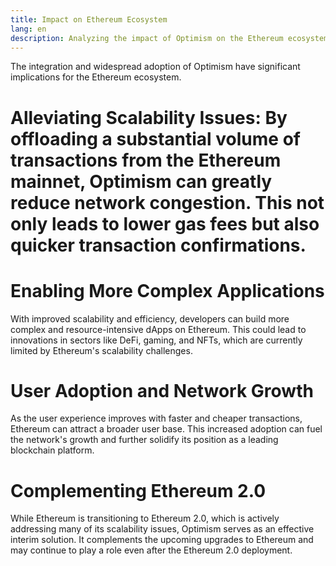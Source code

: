 ```yaml
---
title: Impact on Ethereum Ecosystem
lang: en
description: Analyzing the impact of Optimism on the Ethereum ecosystem, including scalability solutions, application development, and network growth.
---
```


The integration and widespread adoption of Optimism have significant implications for the Ethereum ecosystem.

# Alleviating Scalability Issues: By offloading a substantial volume of transactions from the Ethereum mainnet, Optimism can greatly reduce network congestion. This not only leads to lower gas fees but also quicker transaction confirmations.

# Enabling More Complex Applications

With improved scalability and efficiency, developers can build more complex and resource-intensive dApps on Ethereum. This could lead to innovations in sectors like DeFi, gaming, and NFTs, which are currently limited by Ethereum's scalability challenges.

# User Adoption and Network Growth

As the user experience improves with faster and cheaper transactions, Ethereum can attract a broader user base. This increased adoption can fuel the network's growth and further solidify its position as a leading blockchain platform.

# Complementing Ethereum 2.0

While Ethereum is transitioning to Ethereum 2.0, which is actively addressing many of its scalability issues, Optimism serves as an effective interim solution. It complements the upcoming upgrades to Ethereum and may continue to play a role even after the Ethereum 2.0 deployment.
